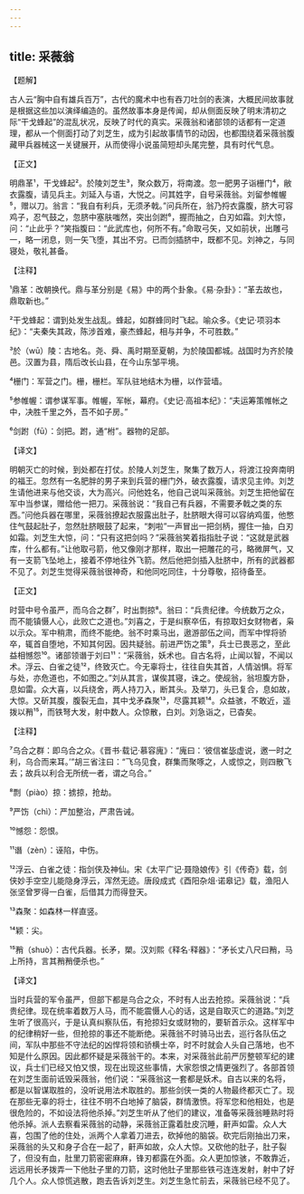 ```yaml
---
---
---
```

title: 采薇翁
---




【题解】


古人云“胸中自有雄兵百万”，古代的魔术中也有吞刀吐剑的表演，大概民间故事就是根据这些加以演绎编造的。虽然故事本身是传闻，却从侧面反映了明末清初之际“干戈蜂起”的混乱状况，反映了时代的真实。采薇翁和诸部领的话都有一定道理，都从一个侧面打动了刘芝生，成为引起故事情节的动因，也都围绕着采薇翁腹藏甲兵器械这一关键展开，从而使得小说虽简短却头尾完整，具有时代气息。


【正文】

明鼎革¹，干戈蜂起²。於陵刘芝生³，聚众数万，将南渡。忽一肥男子诣栅门⁴，敝衣露腹，请见兵主。刘延入与语，大悦之。问其姓字，自号采薇翁。刘留参帷幄⁵，赠以刀。翁言：“我自有利兵，无须矛戟。”问兵所在，翁乃捋衣露腹，脐大可容鸡子，忍气鼓之，忽脐中塞肤嗤然，突出剑跗⁶，握而抽之，白刃如霜。刘大惊，问：“止此乎？”笑指腹曰：“此武库也，何所不有。”命取弓矢，又如前状，出雕弓一，略一闭息，则一矢飞堕，其出不穷。已而剑插脐中，既都不见。刘神之，与同寝处，敬礼甚备。

【注释】


¹鼎革：改朝换代。鼎与革分别是《易》中的两个卦象。《易·杂卦》：“革去故也，鼎取新也。”

²干戈蜂起：谓到处发生战乱。蜂起，如群蜂同时飞起。喻众多。《史记·项羽本纪》：“夫秦失其政，陈涉首难，豪杰蜂起，相与并争，不可胜数。”

³於（wū）陵：古地名。尧、舜、禹时期至夏朝，为於陵国都城。战国时为齐於陵邑。汉置为县，隋后改长山县，在今山东邹平境。

⁴栅门：军营之门。栅，栅栏。军队驻地结木为栅，以作营墙。

⁵参帷幄：谓参谋军事。帷幄，军帐，幕府。《史记·高祖本纪》：“夫运筹策帷帐之中，决胜千里之外，吾不如子房。”

⁶剑跗（fū）：剑把。跗，通“柎”。器物的足部。





【译文】


明朝灭亡的时候，到处都在打仗。於陵人刘芝生，聚集了数万人，将渡江投奔南明的福王。忽然有一名肥胖的男子来到兵营的栅门外，破衣露腹，请求见主帅。刘芝生请他进来与他交谈，大为高兴。问他姓名，他自己说叫采薇翁。刘芝生把他留在军中当参谋，赠给他一把刀。采薇翁说：“我自己有兵器，不需要矛戟之类的东西。”问他兵器在哪里，采薇翁撩起衣服露出肚子，肚脐眼大得可以容纳鸡蛋，他憋住气鼓起肚子，忽然肚脐眼鼓了起来，“刺啦”一声冒出一把剑柄，握住一抽，白刃如霜。刘芝生大惊，问：“只有这把剑吗？”采薇翁笑着指指肚子说：“这就是武器库，什么都有。”让他取弓箭，他又像刚才那样，取出一把雕花的弓，略微屏气，又有一支箭飞坠地上，接着不停地往外飞箭。然后他把剑插入肚脐中，所有的武器都不见了。刘芝生觉得采薇翁很神奇，和他同吃同住，十分尊敬，招待备至。


【正文】

时营中号令虽严，而乌合之群⁷，时出剽掠⁸。翁曰：“兵贵纪律。今统数万之众，而不能镇慑人心，此败亡之道也。”刘喜之，于是纠察卒伍，有掠取妇女财物者，枭以示众。军中稍肃，而终不能绝。翁不时乘马出，遨游部伍之间，而军中悍将骄卒，辄首自堕地，不知其何因。因共疑翁。前进严饬之策⁹，兵士已畏恶之，至此益相憾怨¹⁰。诸部领谮于刘曰¹¹：“采薇翁，妖术也。自古名将，止闻以智，不闻以术。浮云、白雀之徒¹²，终致灭亡。今无辜将士，往往自失其首，人情汹惧。将军与处，亦危道也，不如图之。”刘从其言，谋俟其寝，诛之。使觇翁，翁坦腹方卧，息如雷。众大喜，以兵绕舍，两人持刀入，断其头。及举刀，头已复合，息如故，大惊。又斫其腹，腹裂无血，其中戈矛森聚¹³，尽露其颖¹⁴。众益骇，不敢近，遥拨以矟¹⁵，而铁弩大发，射中数人。众惊散，白刘。刘急诣之，已杳矣。

【注释】


⁷乌合之群：即乌合之众。《晋书·载记·慕容廆》：“廆曰：‘彼信崔毖虚说，邀一时之利，乌合而来耳。’”胡三省注曰：“飞乌见食，群集而聚啄之，人或惊之，则四散飞去；故兵以利合无所统一者，谓之乌合。”

⁸剽（piào）掠：掳掠，抢劫。

⁹严饬（chì）：严加整治，严肃告诫。

¹⁰憾怨：怨恨。

¹¹谮（zèn）：诬陷，中伤。

¹²浮云、白雀之徒：指剑侠及神仙。宋《太平广记·聂隐娘传》引《传奇》载，剑侠妙手空空儿能隐身浮云，浑然无迹。唐段成式《酉阳杂俎·诺皋记》载，渔阳人张坚曾罗得一白雀，后借其力而得登天。

¹³森聚：如森林一样直竖。

¹⁴颖：尖。

¹⁵矟（shuò）：古代兵器。长矛，槊。汉刘熙《释名·释器》：“矛长丈八尺曰矟，马上所持，言其矟矟便杀也。”





【译文】


当时兵营的军令虽严，但部下都是乌合之众，不时有人出去抢掠。采薇翁说：“兵贵纪律。现在统率着数万人马，而不能震慑人心的话，这是自取灭亡的道路。”刘芝生听了很高兴，于是认真纠察队伍，有抢掠妇女或财物的，要斩首示众。这样军中的纪律稍好一些，但抢掠的事还不能断绝。采薇翁不时骑马出去，巡行各队伍之间，军队中那些不守法纪的凶悍将领和骄横士卒，时不时就会人头自己落地，也不知是什么原因。因此都怀疑是采薇翁干的。本来，对采薇翁此前严厉整顿军纪的建议，兵士们已经又怕又恨，现在出现这些事情，大家怨恨之情更强烈了。各部首领在刘芝生面前诋毁采薇翁，他们说：“采薇翁这一套都是妖术。自古以来的名将，都是以智谋取胜的，没听说用法术取胜的。那些剑侠一类的人物最终都灭亡了。现在那些无辜的将士，往往不明不白地掉了脑袋，群情激愤。将军您和他相处，也是很危险的，不如设法将他杀掉。”刘芝生听从了他们的建议，准备等采薇翁睡熟时将他杀掉。派人去察看采薇翁的动静，采薇翁正露着肚皮沉睡，鼾声如雷。众人大喜，包围了他的住处，派两个人拿着刀进去，砍掉他的脑袋。砍完后刚抽出刀来，采薇翁的头又和身子合在一起了，鼾声如故，众人大惊。又砍他的肚子，肚子裂了，但没有血，肚里刀箭密密麻麻，锋刃都露在外面。众人更加惊骇，不敢靠近，远远用长矛拨弄一下他肚子里的刀箭，这时他肚子里那些铁弓连连发射，射中了好几个人。众人惊慌逃散，跑去告诉刘芝生。刘芝生急忙前去，采薇翁已经不见了。